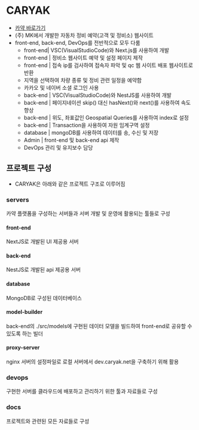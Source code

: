 
# CARYAK

- [카약 바로가기](https://caryak.net/)
- (주) MK에서 개발한 자동차 정비 예약(고객 및 정비소) 웹사이트
- front-end, back-end, DevOps를 전반적으로 모두 다룸
  - front-end| VSC(VisualStudioCode)와 Next.js를 사용하여 개발
  - front-end | 정비소 웹사이트 예약 및 설정 페이지 제작
  - front-end | 접속 ip를 검사하여 접속자 파악 및 qc 웹 사이트 배포 웹사이트로 반환
  - 지역을 선택하여 차량 종류 및 정비 관련 일정을 예약함
  - 카카오 및 네이버 소셜 로그인 사용
  - back-end | VSC(VisualStudioCode)와 NestJS를 사용하여 개발
  - back-end | 페이지네이션 skip() 대신 hasNext()와 next()를 사용하여 속도 향상
  - back-end | 위도, 좌표값인 Geospatial Queries를 사용하여 index로 설정
  - back-end | Transaction을 사용하여 자원 임계구역 설정
  - database | mongoDB를 사용하여 데이터를 송, 수신 및 저장
  - Admin | front-end 및 back-end api 제작
  - DevOps 관리 및 유지보수 담당

## 프로젝트 구성

- CARYAK은 아래와 같은 프로젝트 구조로 이루어짐

<FileTree>
  <FileTree.Folder name="servers" defaultOpen>
    <FileTree.Folder name="front-end" />
    <FileTree.Folder name="back-end" />
    <FileTree.Folder name="database" />
    <FileTree.Folder name="model-builder" />
    <FileTree.Folder name="proxy-server" />
  </FileTree.Folder>
  <FileTree.Folder name="devops" defaultOpen>
    <FileTree.Folder name="nks" defaultOpen>
      <FileTree.Folder name="qc" />
      <FileTree.Folder name="caryak" />
    </FileTree.Folder>
  </FileTree.Folder>
  <FileTree.Folder name="docs" defaultOpen />
</FileTree>

### servers

카약 플랫폼을 구성하는 서버들과 서버 개발 및 운영에 활용되는 툴들로 구성

#### front-end

NextJS로 개발된 UI 제공용 서버

#### back-end

NestJS로 개발된 api 제공용 서버

#### database

MongoDB로 구성된 데이터베이스

#### model-builder

back-end의 ./src/models에 구현된 데이터 모델을 빌드하여 front-end로 공유할 수 있도록 하는 빌더

#### proxy-server

nginx 서버의 설정파일로 로컬 서버에서 dev.caryak.net을 구축하기 위해 활용

### devops

구현한 서버를 클라우드에 배포하고 관리하기 위한 툴과 자료들로 구성

### docs

프로젝트와 관련된 모든 자료들로 구성
